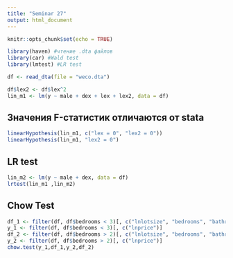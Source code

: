 ```yaml
---
title: "Seminar 27"
output: html_document
---
```


```r
knitr::opts_chunk$set(echo = TRUE)
```

```r
library(haven) #чтение .dta файлов
library(car) #Wald test
library(lmtest) #LR test 

df <- read_dta(file = "weco.dta")
```

```r
df$lex2 <- df$lex^2
lin_m1 <- lm(y ~ male + dex + lex + lex2, data = df)
```

## Значения F-статистик отличаются от stata
```r
linearHypothesis(lin_m1, c("lex = 0", "lex2 = 0"))
linearHypothesis(lin_m1, "lex2 = 0")
```

## LR test
```r
lin_m2 <- lm(y ~ male + dex, data = df)
lrtest(lin_m1 ,lin_m2)
```

## Chow Test
```r
df_1 <- filter(df, df$bedrooms < 3)[, c("lnlotsize", "bedrooms", "bathrms", "stories", "driveway", "recroom", "fullbase", "gashw", "airco", "garagepl", "prefarea")]
y_1 <- filter(df, df$bedrooms < 3)[, c("lnprice")]
df_2 <- filter(df, df$bedrooms > 2)[, c("lnlotsize", "bedrooms", "bathrms", "stories", "driveway", "recroom", "fullbase", "gashw", "airco", "garagepl", "prefarea")]
y_2 <- filter(df, df$bedrooms > 2)[, c("lnprice")]
chow.test(y_1,df_1,y_2,df_2)
```


